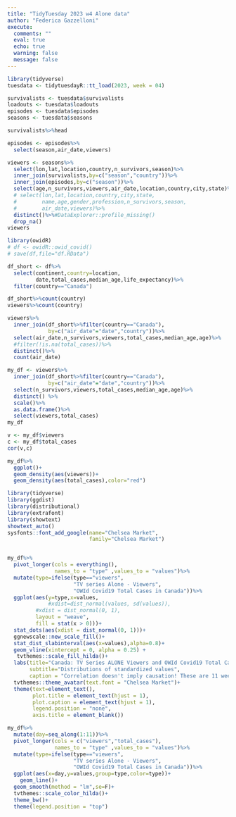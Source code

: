 ```yaml
---
title: "TidyTuesday 2023 w4 Alone data"
author: "Federica Gazzelloni"
execute:  
  comments: ""
  eval: true
  echo: true
  warning: false
  message: false
---
```


```r
library(tidyverse)
tuesdata <- tidytuesdayR::tt_load(2023, week = 04)
```


```r
survivalists <- tuesdata$survivalists
loadouts <- tuesdata$loadouts
episodes <- tuesdata$episodes
seasons <- tuesdata$seasons
```


```r
survivalists%>%head
```
```r
episodes <- episodes%>%
  select(season,air_date,viewers)
```


```r
viewers <- seasons%>%
  select(lon,lat,location,country,n_survivors,season)%>%
  inner_join(survivalists,by=c("season","country"))%>%
  inner_join(episodes,by=c("season"))%>%
  select(age,n_survivors,viewers,air_date,location,country,city,state)%>%
  # select(lon,lat,location,country,city,state,
  #        name,age,gender,profession,n_survivors,season,
  #        air_date,viewers)%>%
  distinct()%>%#DataExplorer::profile_missing()
  drop_na()
viewers
```



```r
library(owidR)
# df <- owidR::owid_covid()
# save(df,file="df.RData")

df_short <- df%>%
  select(continent,country=location,
         date,total_cases,median_age,life_expectancy)%>%
  filter(country=="Canada")


```

```r
df_short%>%count(country)
viewers%>%count(country)
```
```r
viewers%>%
  inner_join(df_short%>%filter(country=="Canada"),
             by=c("air_date"="date","country"))%>%
  select(air_date,n_survivors,viewers,total_cases,median_age,age)%>%
  #filter(!is.na(total_cases))%>%
  distinct()%>%
  count(air_date)
```


```r
my_df <- viewers%>%
  inner_join(df_short%>%filter(country=="Canada"),
             by=c("air_date"="date","country"))%>%
  select(n_survivors,viewers,total_cases,median_age,age)%>%
  distinct() %>%
  scale()%>%
  as.data.frame()%>%
  select(viewers,total_cases)
my_df
```


```r
v <- my_df$viewers
c <- my_df$total_cases
cor(v,c)
```

```r
my_df%>%
  ggplot()+
  geom_density(aes(viewers))+
  geom_density(aes(total_cases),color="red")
```


```r
library(tidyverse)
library(ggdist)
library(distributional)
library(extrafont)
library(showtext)
showtext_auto()
sysfonts::font_add_google(name="Chelsea Market",
                          family="Chelsea Market")


my_df%>%
  pivot_longer(cols = everything(), 
               names_to = "type" ,values_to = "values")%>%
  mutate(type=ifelse(type=="viewers",
                     "TV series Alone - Viewers",
                     "OWId Covid19 Total Cases in Canada"))%>%
  ggplot(aes(y=type,x=values,
             #xdist=dist_normal(values, sd(values)),
         #xdist = dist_normal(0, 1),
         layout = "weave",
         fill = stat(x > 0)))+
  stat_dots(aes(xdist = dist_normal(0, 1)))+
  ggnewscale::new_scale_fill()+
  stat_dist_slabinterval(aes(x=values),alpha=0.8)+
  geom_vline(xintercept = 0, alpha = 0.25) +
   tvthemes::scale_fill_hilda()+
  labs(title="Canada: TV Series ALONE Viewers and OWId Covid19 Total Cases",
       subtitle="Distributions of standardized values",
       caption = "Correlation doesn't imply causation! These are 11 weeks of Covid-19 (2020-06-11 - 2020-08-20) and ALONE Viewers\nDataSource: #TidyTuesday 2023 week4 Alone data\nDataViz: Federica Gazzelloni #30DayMapChallenge 2023 Day6 - OWId\n")+
  tvthemes::theme_avatar(text.font = "Chelsea Market")+
  theme(text=element_text(),
        plot.title = element_text(hjust = 1),
        plot.caption = element_text(hjust = 1),
        legend.position = "none",
        axis.title = element_blank())
```



```r
my_df%>%
  mutate(day=seq_along(1:11))%>%
  pivot_longer(cols = c("viewers","total_cases"), 
               names_to = "type" ,values_to = "values")%>%
  mutate(type=ifelse(type=="viewers",
                     "TV series Alone - Viewers",
                     "OWId Covid19 Total Cases in Canada"))%>%
  ggplot(aes(x=day,y=values,group=type,color=type))+
    geom_line()+
  geom_smooth(method = "lm",se=F)+
  tvthemes::scale_color_hilda()+
  theme_bw()+
  theme(legend.position = "top")
```


